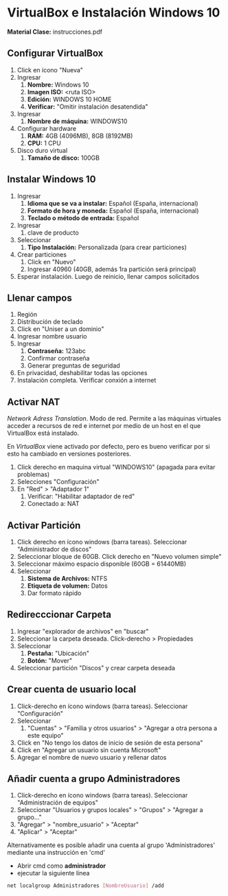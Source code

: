 
# VirtualBox e Instalación Windows 10
**Material Clase:** <ExternalLink href="/inacap/ti3v13/docs/instrucciones.pdf">instrucciones.pdf</ExternalLink>


## Configurar VirtualBox
1. Click en ícono "Nueva"
2. Ingresar
    1. **Nombre:** Windows 10
    2. **Imagen ISO:** \<ruta ISO\>
    3. **Edición:** WINDOWS 10 HOME
    4. **Verificar:** "Omitir instalación desatendida"
3. Ingresar
    1. **Nombre de máquina:** WINDOWS10
4. Configurar hardware
    1. **RAM:** 4GB (4096MB), 8GB (8192MB)
    2. **CPU:** 1 CPU
5. Disco duro virtual
    1. **Tamaño de disco:** 100GB

## Instalar Windows 10
1. Ingresar
    1. **Idioma que se va a instalar:** Español (España, internacional)
    2. **Formato de hora y moneda:** Español (España, internacional)
    3. **Teclado o método de entrada:** Español
2. Ingresar
    1. clave de producto
3. Seleccionar
    1. **Tipo Instalación:** Personalizada (para crear particiones)
4. Crear particiones
    1. Click en "Nuevo"
    2. Ingresar  40960 (40GB, además 1ra partición será principal)
5. Esperar instalación. Luego de reinicio, llenar campos solicitados

## Llenar campos
1. Región
2. Distribución de teclado
3. Click en "Uniser a un dominio"
4. Ingresar nombre usuario
5. Ingresar
    1. **Contraseña:** 123abc
    2. Confirmar contraseña
    3. Generar preguntas de seguridad
6. En privacidad, deshabilitar todas las opciones
7. Instalación completa. Verificar conxión a internet

## Activar NAT
*Network Adress Translation*. Modo de red. Permite a las máquinas virtuales acceder a recursos de red e internet por medio de un host en el que VirtualBox está instalado.

En *VirtualBox* viene activado por defecto, pero es bueno verificar por si esto ha cambiado en versiones posteriores.

1. Click derecho en maquina virtual "WINDOWS10" (apagada para evitar problemas)
2. Selecciones "Configuración"
3. En "Red" \> "Adaptador 1"
    1. Verificar: "Habilitar adaptador de red"
    2. Conectado a: NAT

## Activar Partición
1. Click derecho en ícono windows (barra tareas). Seleccionar "Administrador de discos"
2. Seleccionar bloque de 60GB. Click derecho en "Nuevo volumen simple"
3. Seleccionar máximo espacio disponible (60GB = 61440MB) 
4. Seleccionar
    1. **Sistema de Archivos:** NTFS
    2. **Etiqueta de volumen:** Datos
    3. Dar formato rápido

## Redirecccionar Carpeta
1. Ingresar "explorador de archivos" en "buscar"
2. Seleccionar la carpeta deseada. Click-derecho \> Propiedades
3. Seleccionar
    1. **Pestaña:** "Ubicación"
    2. **Botón:** "Mover"
4. Seleccionar partición "Discos" y crear carpeta deseada


## Crear cuenta de usuario local
1. Click-derecho en ícono windows (barra tareas). Seleccionar "Configuración"
2. Seleccionar
    1. "Cuentas" \> "Familia y otros usuarios" \> "Agregar a otra persona a este equipo"
3. Click en "No tengo los datos de inicio de sesión de esta persona"
4. Click en "Agregar un usuario sin cuenta Microsoft"
5. Agregar el nombre de nuevo usuario y rellenar datos

## Añadir cuenta a grupo Administradores
1. Click-derecho en ícono windows (barra tareas). Seleccionar "Administración de equipos"
2. Seleccionar
    "Usuarios y grupos locales" \> "Grupos" \> "Agregar a grupo..."
3. "Agregar" \> "nombre_usuario" \> "Aceptar"
4. "Aplicar" \> "Aceptar"

Alternativamente es posible añadir una cuenta al grupo 'Administradores' mediante una instrucción en 'cmd'

- Abrir cmd como **administrador**
- ejecutar la siguiente línea

```sh
net localgroup Administradores [NombreUsuario] /add
```